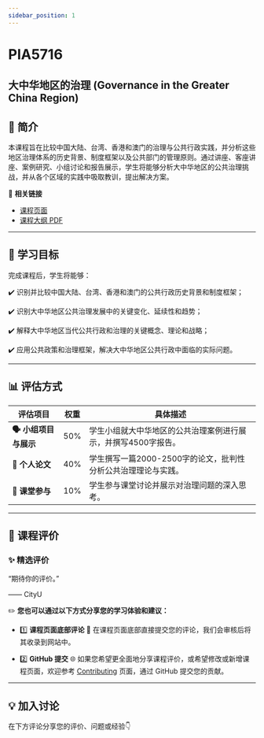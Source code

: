 ```yaml
---
sidebar_position: 1
---
```


# PIA5716
## 大中华地区的治理 (Governance in the Greater China Region)

## **📘 简介**
本课程旨在比较中国大陆、台湾、香港和澳门的治理与公共行政实践，并分析这些地区治理体系的历史背景、制度框架以及公共部门的管理原则。通过讲座、客座讲座、案例研究、小组讨论和报告展示，学生将能够分析大中华地区的公共治理挑战，并从各个区域的实践中吸取教训，提出解决方案。

🔗 **相关链接**
- [课程页面](https://www.cityu.edu.hk/catalogue/pg/202425/course/PIA5716.htm)
- [课程大纲 PDF](https://www.cityu.edu.hk/catalogue/pg/202425/course/PIA5716.pdf)

---

## **🎯 学习目标**

完成课程后，学生将能够：

✔️ 识别并比较中国大陆、台湾、香港和澳门的公共行政历史背景和制度框架；

✔️ 识别大中华地区公共治理发展中的关键变化、延续性和趋势；

✔️ 解释大中华地区当代公共行政和治理的关键概念、理论和战略；

✔️ 应用公共政策和治理框架，解决大中华地区公共行政中面临的实际问题。

---

## **📊 评估方式**

| **评估项目**              | **权重** | **具体描述**                                                                                       |
|--------------------------|---------|---------------------------------------------------------------------------------------------------|
| **🗣️ 小组项目与展示**    | 50%     | 学生小组就大中华地区的公共治理案例进行展示，并撰写4500字报告。                                    |
| **📄 个人论文**           | 40%     | 学生撰写一篇2000-2500字的论文，批判性分析公共治理理论与实践。                                      |
| **💬 课堂参与**           | 10%     | 学生参与课堂讨论并展示对治理问题的深入思考。                                                     |

---

## **💬 课程评价**

### ✨ **精选评价**
<div className={commentStyles.commentBox}>
    <p className={commentStyles.commentText}>
        “期待你的评价。”
    </p>
    <p className={commentStyles.commentAuthor}>—— CityU</p>
</div>

✏️ **您也可以通过以下方式分享您的学习体验和建议：**

- 1️⃣ **课程页面底部评论**
💬 在课程页面底部直接提交您的评论，我们会审核后将其收录到网站中。

- 2️⃣ **GitHub 提交**
🌐 如果您希望更全面地分享课程评价，或希望修改或新增课程页面，欢迎参考 [Contributing](https://penjc.github.io/CityU/contributing) 页面，通过 GitHub 提交您的贡献。

---

## **💡 加入讨论**

在下方评论分享您的评价、问题或经验👇
<Utterances />